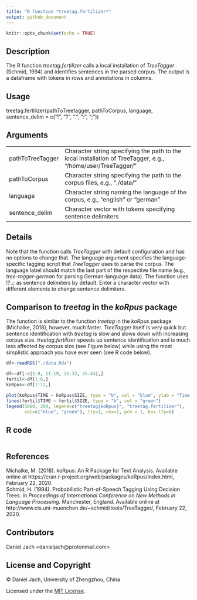```yaml
---
title: "R function *treetag.fertilizer*"
output: github_document
---
```


```r
knitr::opts_chunk$set(echo = TRUE)
```

## Description

The R function *treetag.fertilizer* calls a local installation of *TreeTagger* (Schmid, 1994) and identifies sentences in the parsed corpus. The output is a dataframe with tokens in rows and annotations in columns.

## Usage

treetag.fertilizer(pathToTreetagger, pathToCorpus, language, sentence_delim = c("!", "?", ".", ":", ";"))

## Arguments  

 | 
 ---------|----------------------------------------------------------------------------------------------------
pathToTreeTagger | Character string specifying the path to the local installation of TreeTagger, e.g., "/home/user/TreeTagger/"
pathToCorpus | Character string specifying the path to the corpus files, e.g., "./data/"
language |	Character string naming the language of the corpus, e.g., "english" or "german"
sentence_delim |	Character vector with tokens specifying sentence delimiters

## Details  

Note that the function calls *TreeTagger* with default configuration and has no options to change that. The language argument specifies the language-specific tagging script that *TreeTagger* uses to parse the corpus. The language label should match the last part of the respective file name (e.g., *tree-tagger-german* for parsing German-language data). The function uses !?.:; as sentence delimiters by default. Enter a character vector with different elements to change sentence delimiters.

## Comparison to *treetag* in the *koRpus* package  

The function is similar to the function *treetag* in the *koRpus* package (Michalke, 2018), however, much faster. *TreeTagger* itself is very quick but sentence identification with *treetag* is slow and slows down with increasing corpus size. *treetag.fertilizer* speeds up sentence identification and is much less affected by corpus size (see Figure below) while using the most simplistic approach you have ever seen (see R code below).

```r

df<-readRDS("./data.Rda")

df<-df[-c(1:9, 11:19, 25:33, 35:43),]
fertil<-df[1:6,]
koRpus<-df[7:12,]

plot(koRpus$TIME ~ koRpus$SIZE, type = "b", col = "blue", ylab = "Time elapsed in seconds", xlab = "Corpus size in number of sentences")
lines(fertil$TIME ~ fertil$SIZE, type = "b", col = "green")
legend(5000, 200, legend=c("treetag{koRpus}", "treetag.fertilizer"),
       col=c("blue", "green"), lty=1, cex=1, pch = 1, box.lty=0)

```

## R code  

```r
```

## References  

Michalke, M. (2018). koRpus: An R Package for Text Analysis. Available online at https://cran.r-project.org/web/packages/koRpus/index.html, February 22, 2020.<br>
Schmid, H. (1994). Probabilistic Part-of-Speech Tagging Using Decision Trees. In *Proceedings of International Conference on New Methods in Language Processing*. Manchester, England. Available online at http://www.cis.uni-muenchen.de/~schmid/tools/TreeTagger/, February 22, 2020. 

## Contributors  

Daniel Jach <danieljach\@protonmail.com>

## License and Copyright  


&copy; Daniel Jach, University of Zhengzhou, China

Licensed under the [MIT License](LICENSE).